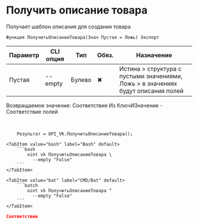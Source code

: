 ﻿---
sidebar_position: 8
description: Получить описание товара и другие функции для работы с VK в Открытом пакете интеграций - бесплатной open-source библиотеке интеграций для 1С:Предприятие 8, OneScript и CLI
keywords: [1C, 1С, 1С:Предприятие, 1С:Предприятие 8.3, API, Интеграция, Сервисы, Обмен, OneScript, CLI, VK]
---


# Получить описание товара
 Получает шаблон описания для создания товара



`Функция ПолучитьОписаниеТовара(Знач Пустая = Ложь) Экспорт`

  | Параметр | CLI опция | Тип | Обяз. | Назначение |
  |-|-|-|-|-|
  | Пустая | --empty | Булево | &#x2716; | Истина > структура с пустыми значениями, Ложь > в значениях будут описания полей |

  
  Возвращаемое значение:   Соответствие Из КлючИЗначение - Соответствие полей

<br/>




```bsl title="Пример использования для 1С:Предприятие/OneScript"
    Результат = OPI_VK.ПолучитьОписаниеТовара();
```
    

 <Tabs>
  
    <TabItem value="bash" label="Bash" default>
        ```bash
            oint vk ПолучитьОписаниеТовара \
              --empty "False"
        ```
    </TabItem>
  
    <TabItem value="bat" label="CMD/Bat" default>
        ```batch
            oint vk ПолучитьОписаниеТовара ^
              --empty "False"
        ```
    </TabItem>
</Tabs>


```json title="Результат"
Соответствие
```
